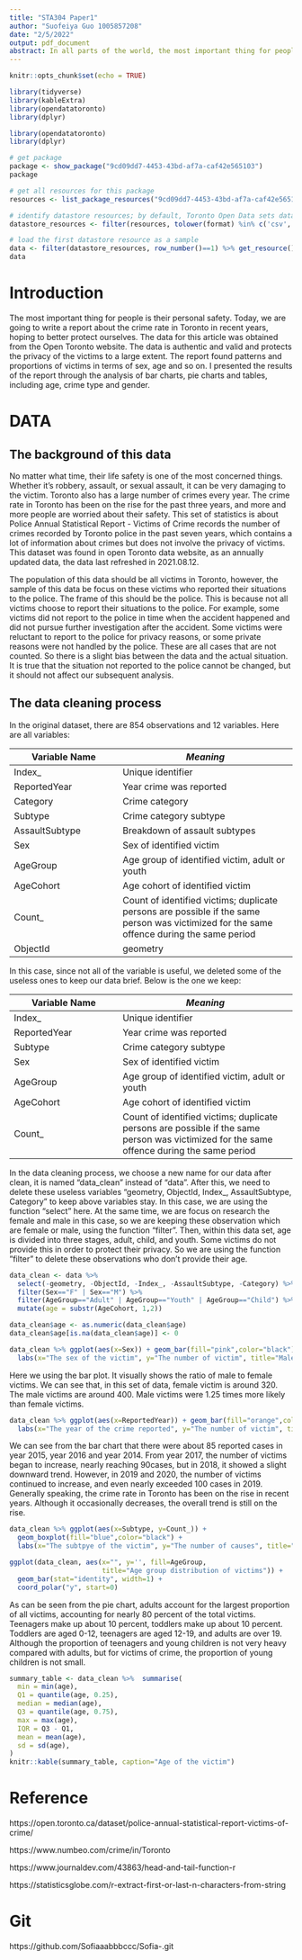 ```yaml
---
title: "STA304 Paper1"
author: "Suofeiya Guo 1005857208"
date: "2/5/2022"
output: pdf_document
abstract: In all parts of the world, the most important thing for people is their personal safety. Today, we are going to write a report about the crime rate in Toronto in recent years. This article will let people know about the crime situation in Toronto in recent years by recording various information of victims, so as to better protect themselves. The data for this article was obtained from the Open Toronto website. The data is authentic and valid and protects the privacy of the victims to a large extent. Data have been recorded since 2014 and were last collected in August 2021. The report found the proportion and pattern of victims in terms of sex, age and so on, as detailed in the report below.
---
```


```r
knitr::opts_chunk$set(echo = TRUE)
```

```r
library(tidyverse)
library(kableExtra)
library(opendatatoronto)
library(dplyr)
```

```r
library(opendatatoronto)
library(dplyr)

# get package
package <- show_package("9cd09dd7-4453-43bd-af7a-caf42e565103")
package

# get all resources for this package
resources <- list_package_resources("9cd09dd7-4453-43bd-af7a-caf42e565103")

# identify datastore resources; by default, Toronto Open Data sets datastore resource format to CSV for non-geospatial and GeoJSON for geospatial resources
datastore_resources <- filter(resources, tolower(format) %in% c('csv', 'geojson'))

# load the first datastore resource as a sample
data <- filter(datastore_resources, row_number()==1) %>% get_resource()
data
```

# Introduction
The most important thing for people is their personal safety. Today, we are going to write a report about the crime rate in Toronto in recent years, hoping to better protect ourselves. The data for this article was obtained from the Open Toronto website. The data is authentic and valid and protects the privacy of the victims to a large extent. The report found patterns and proportions of victims in terms of sex, age and so on. I presented the results of the report through the analysis of bar charts, pie charts and tables, including age, crime type and gender.






# DATA
## The background of this data
No matter what time, their life safety is one of the most concerned things. Whether it's robbery, assault, or sexual assault, it can be very damaging to the victim. Toronto also has a large number of crimes every year. The crime rate in Toronto has been on the rise for the past three years, and more and more people are worried about their safety. This set of statistics is about Police Annual Statistical Report - Victims of Crime records the number of crimes recorded by Toronto police in the past seven years, which contains a lot of information about crimes but does not involve the privacy of victims. This dataset was found in open Toronto data website, as an annually updated data, the data last refreshed in 2021.08.12.

The population of this data should be all victims in Toronto, however, the sample of this data be focus on these victims who reported their situations to the police. The frame of this should be the police. This is because not all victims choose to report their situations to the police. For example, some victims did not report to the police in time when the accident happened and did not pursue further investigation after the accident. Some victims were reluctant to report to the police for privacy reasons, or some private reasons were not handled by the police. These are all cases that are not counted. So there is a slight bias between the data and the actual situation. It is true that the situation not reported to the police cannot be changed, but it should not affect our subsequent analysis.

## The data cleaning process
In the original dataset, there are 854 observations and 12 variables. 
Here are all variables:

Variable Name | $Meaning$ |
-------- | ------------- |
Index_ |Unique identifier|
ReportedYear |Year crime was reported| 
Category |Crime category|
Subtype |Crime category subtype|
AssaultSubtype |Breakdown of assault subtypes|
Sex |Sex of identified victim|
AgeGroup |Age group of identified victim, adult or youth|
AgeCohort |Age cohort of identified victim|
Count_ |Count of identified victims; duplicate persons are possible if the same person was victimized for the same offence during the same period|
ObjectId |geometry|

In this case, since not all of the variable is useful, we deleted some of the useless ones to keep our data brief. Below is the one we keep:

Variable Name | $Meaning$ |
-------- | ------------- |
Index_ |Unique identifier|
ReportedYear |Year crime was reported| 
Subtype |Crime category subtype|
Sex |Sex of identified victim|
AgeGroup |Age group of identified victim, adult or youth|
AgeCohort |Age cohort of identified victim|
Count_ |Count of identified victims; duplicate persons are possible if the same person was victimized for the same offence during the same period|

In the data cleaning process, we choose a new name for our data after clean, it is named “data_clean” instead of “data”. After this, we need to delete these useless variables “geometry, ObjectId, Index_, AssaultSubtype, Category” to keep above variables stay. In this case, we are using the function “select” here. At the same time, we are focus on research the female and male in this case, so we are keeping these observation which are female or male, using the function “filter”. Then, within this data set, age is divided into three stages, adult, child, and youth. Some victims do not provide this in order to protect their privacy. So we are using the function ”filter” to delete these observations who don't provide their age.



```r
data_clean <- data %>%
  select(-geometry, -ObjectId, -Index_, -AssaultSubtype, -Category) %>%
  filter(Sex=="F" | Sex=="M") %>%
  filter(AgeGroup=="Adult" | AgeGroup=="Youth" | AgeGroup=="Child") %>%
  mutate(age = substr(AgeCohort, 1,2))
```




```r
data_clean$age <- as.numeric(data_clean$age)
data_clean$age[is.na(data_clean$age)] <- 0
```







```r
data_clean %>% ggplot(aes(x=Sex)) + geom_bar(fill="pink",color="black") +
  labs(x="The sex of the victim", y="The number of victim", title="Male and female distribution of victims")
```

Here we using the bar plot. It visually shows the ratio of male to female victims. We can see that, in this set of data, female victim is around 320. The male victims are around 400. Male victims were 1.25 times more likely than female victims.




```r
data_clean %>% ggplot(aes(x=ReportedYear)) + geom_bar(fill="orange",color="black") +
  labs(x="The year of the crime reported", y="The number of victim", title="Year distribution of victims")
```
We can see from the bar chart that there were about 85 reported cases in year 2015, year 2016 and year 2014. From year 2017, the number of victims began to increase, nearly reaching 90cases, but in 2018, it showed a slight downward trend. However, in 2019 and 2020, the number of victims continued to increase, and even nearly exceeded 100 cases in 2019.
Generally speaking, the crime rate in Toronto has been on the rise in recent years. Although it occasionally decreases, the overall trend is still on the rise.



```r
data_clean %>% ggplot(aes(x=Subtype, y=Count_)) + 
  geom_boxplot(fill="blue",color="black") +
  labs(x="The subtpye of the victim", y="The number of causes", title="Criminal subtype distribution of victims")
```




```r
ggplot(data_clean, aes(x="", y='', fill=AgeGroup, 
                       title="Age group distribution of victims")) +
  geom_bar(stat="identity", width=1) +
  coord_polar("y", start=0)
```
As can be seen from the pie chart, adults account for the largest proportion of all victims, accounting for nearly 80 percent of the total victims. Teenagers make up about 10 percent, toddlers make up about 10 percent. Toddlers are aged 0-12, teenagers are aged 12-19, and adults are over 19. Although the proportion of teenagers and young children is not very heavy compared with adults, but for victims of crime, the proportion of young children is not small.



```r
summary_table <- data_clean %>%  summarise(
  min = min(age),
  Q1 = quantile(age, 0.25),
  median = median(age),
  Q3 = quantile(age, 0.75),
  max = max(age),
  IQR = Q3 - Q1,
  mean = mean(age),
  sd = sd(age),
)
knitr::kable(summary_table, caption="Age of the victim")
```



\newpage
# Reference
https://open.toronto.ca/dataset/police-annual-statistical-report-victims-of-crime/

https://www.numbeo.com/crime/in/Toronto

https://www.journaldev.com/43863/head-and-tail-function-r

https://statisticsglobe.com/r-extract-first-or-last-n-characters-from-string

# Git
https://github.com/Sofiaaabbbccc/Sofia-.git



